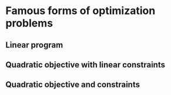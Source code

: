 # Famous forms of optimization problems


## Linear program

## Quadratic objective with linear constraints

## Quadratic objective and constraints


